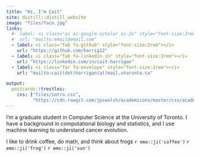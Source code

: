 ```yaml
---
title: "Hi, I'm Cait"
site: distill::distill_website
image: "files/face.jpg"
links:
  #- label: <i class="ai ai-google-scholar ai-2x" style="font-size:2rem"></i>
  #  url: "mailto:email@email.com"
  - label: <i class="fab fa-github" style="font-size:2rem"></i>
    url: "https://github.com/harrig12"
  - label: <i class="fab fa-linkedin-in" style="font-size:2rem"></i>
    url: "https://linkedin.com/in/cait-harrigan"
  - label: <i class="far fa-envelope" style="font-size:2rem"></i>
    url: "mailto:cait(dot)harrigan(at)mail.utoronto.ca"

output:
  postcards::trestles:
    css: ["files/intro.css",
          "https://cdn.rawgit.com/jpswalsh/academicons/master/css/academicons.min.css"]
---
```



I'm a graduate student in Computer Science at the University of Toronto. I have a background in computational biology and statistics, and I use machine learning to understand cancer evolution. 

I like to drink coffee, do math, and think about frogs `r emo::ji('coffee')` `r emo::ji('frog')` `r emo::ji('sun')`


